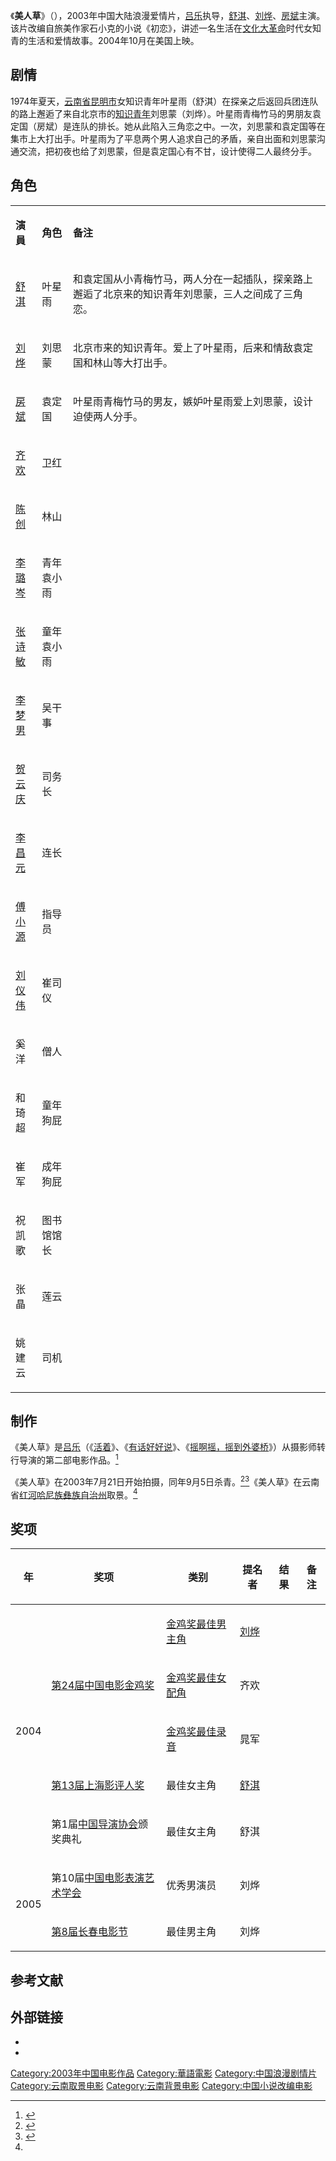 {{电影信息框
| 片名     = 美人草
| 电影原名 = ''{{lang|en|The Foliage}}''
| 图像     = The Foliage poster.jpg
| 图像说明 = 海报
| 导演     = [[吕乐|吕乐]]
| 监制     = 马伟豪、唐庆枝、柳德彬、李美星
| 制片     = 刘晶、林忠益、吴颖
| 编剧     = 石小克、黄兢晶、吴颖
| 剧本     = 
| 故事     = 
| 原著     = 《初恋》，作者：石小克
| 旁白     = 
| 统筹     = 
| 主演     = 舒淇<br>刘烨<br>房斌
| 配乐     = 
| 主题曲   = 
| 片尾曲   = 
| 摄影     = 
| 剪辑     = 翟茹
| 音效     = 晁军
| 制片商   = 西安美亚影视文化传播有限公司<br>东方神龙影业有限公司
| 片长     = 99分钟
| 产地     = {{CHNML}}
| 语言     = 普通话
| 上映日期 = 2003年
| 发行商   = [[博纳影业|博纳影业集团]]
| 发行日期 = 
| 公映许可 = 
| 预算     = 
| 票房     = 
| 前集     = 
| 续集     = 
| 中国大陆片名 = 
| 香港片名 = 
| 澳门片名 = 
| 台湾片名 = 
| 新加坡片名 = 
| 马来西亚片名 = 
| 官方网站 = 
}}
《'''美人草'''》（{{lang-en|''The Foliage''}}），2003年中国大陆浪漫爱情片，[[吕乐|吕乐]]执导，[[舒淇|舒淇]]、[[刘烨_(演员)|刘烨]]、[[房斌|房斌]]主演。该片改编自旅美作家石小克的小说《初恋》，讲述一名生活在[[文化大革命|文化大革命]]时代女知青的生活和爱情故事。2004年10月在美国上映。

==剧情==
1974年夏天，[[云南省|云南省]][[昆明市|昆明市]]女知识青年叶星雨（舒淇）在探亲之后返回兵团连队的路上邂逅了来自北京市的[[知识青年|知识青年]]刘思蒙（刘烨）。叶星雨青梅竹马的男朋友袁定国（房斌）是连队的排长。她从此陷入三角恋之中。一次，刘思蒙和袁定国等在集市上大打出手。叶星雨为了平息两个男人追求自己的矛盾，亲自出面和刘思蒙沟通交流，把初夜也给了刘思蒙，但是袁定国心有不甘，设计使得二人最终分手。

== 角色 ==
{|class="wikitable" width="70%"
|- style="background:cornflowerblue; color:white" align=center
|style="width:5%"|'''演員'''||style="width:7%"|'''角色'''||style="width:58%"|'''备注'''
|-
| [[舒淇|舒淇]] || 叶星雨 || 和袁定国从小青梅竹马，两人分在一起插队，探亲路上邂逅了北京来的知识青年刘思蒙，三人之间成了三角恋。
|-
| [[刘烨_(演员)|刘烨]] || 刘思蒙 ||北京市来的知识青年。爱上了叶星雨，后来和情敌袁定国和林山等大打出手。
|-
| [[房斌|房斌]] || 袁定国 || 叶星雨青梅竹马的男友，嫉妒叶星雨爱上刘思蒙，设计迫使两人分手。
|-
| [[齐欢|齐欢]] || 卫红 ||
|-
| [[陈创|陈创]] || 林山 ||
|-
| [[李璐岑|李璐岑]] || 青年袁小雨 ||
|-
| [[张诗敏|张诗敏]] || 童年袁小雨 ||
|-
| [[李梦男|李梦男]] || 吴干事 ||
|-
| [[贺云庆|贺云庆]] || 司务长 ||
|-
| [[李昌元|李昌元]] || 连长 ||
|-
| [[傅小源|傅小源]] || 指导员 ||
|-
| [[刘仪伟|刘仪伟]] || 崔司仪 ||
|-
| 奚洋 || 僧人||
|-
| 和琦超 || 童年狗屁 ||
|-
| 崔军 || 成年狗屁 ||
|-
| 祝凯歌 || 图书馆馆长 ||
|-
| 张晶 || 莲云 ||
|-
|姚建云 || 司机||
|}

==制作==
《美人草》是[[吕乐|吕乐]]（《[[活着_(电影)|活着]]》、《[[有话好好说|有话好好说]]》、《[[摇啊摇，摇到外婆桥|摇啊摇，摇到外婆桥]]》）从摄影师转行导演的第二部电影作品。<ref name="bee">{{cite news |title=重点推介《美人草》(05年9月15日 19:45播出) |url=http://ent.sina.com.cn/m/2005-09-12/1937838638.html |accessdate=2020-09-03 |work=新浪 |date=2005-09-12 |archive-date=2016-03-04 |archive-url=https://web.archive.org/web/20160304063650/http://ent.sina.com.cn/m/2005-09-12/1937838638.html |dead-url=no }}</ref>

《美人草》在2003年7月21日开始拍摄，同年9月5日杀青。<ref>{{cite news |author1=袁媛 |title=《美人草》7月开机舒淇刘烨当知青 |url=http://ent.163.com/ent_2003/editor/030602/030602_170698.html |accessdate=2020-09-03 |work=网易 |date=2003-06-02 |archive-date=2020-09-21 |archive-url=https://web.archive.org/web/20200921001859/http://ent.163.com/ent_2003/editor/030602/030602_170698.html |dead-url=no }}</ref><ref>{{cite news |title=《美人草》杀青 舒淇全身心倾注 |url=http://ent.163.com/ent_2003/editor/news/starnews/030905/030905_190020.html |accessdate=2020-09-03 |work=网易 |date=2003-09-05 |archive-date=2016-03-05 |archive-url=https://web.archive.org/web/20160305012629/http://ent.163.com/ent_2003/editor/news/starnews/030905/030905_190020.html |dead-url=no }}</ref>《美人草》在云南省[[红河哈尼族彝族自治州|红河哈尼族彝族自治州]]取景。<ref name="bee"/>

==奖项==
{| class="wikitable"
|-
! 年 !! 奖项 !! 类别  !! 提名者 !! 结果 !! 备注
|-
|rowspan="5"| 2004 || rowspan="3"| [[第24届中国电影金鸡奖|第24届中国电影金鸡奖]] || [[金鸡奖最佳男主角|金鸡奖最佳男主角]] || [[刘烨_(演员)|刘烨]] || {{won}} ||
|-
| [[金鸡奖最佳女配角|金鸡奖最佳女配角]] || 齐欢 || {{nom}} || 
|-
| [[金鸡奖最佳录音|金鸡奖最佳录音]] || 晁军 || {{nom}} || 
|-
| [[上海影评人奖|第13届上海影评人奖]] || 最佳女主角 || [[舒淇|舒淇]] || {{won}} || 
|-
| 第1届[[中国导演协会|中国导演协会]]颁奖典礼 ||  最佳女主角  || 舒淇  || {{won}} || 
|-
|rowspan="2"| 2005 || 第10届[[中国电影表演艺术学会|中国电影表演艺术学会]] || 优秀男演员 || 刘烨 ||{{won}} ||
|-
| [[长春电影节|第8届长春电影节]] || 最佳男主角 || 刘烨 || {{nom}} || 
|}

==参考文献==
{{reflist}}

==外部链接==
* {{douban}}
* {{Mtime|15280}}

{{DEFAULTSORT:Mei美人草}}
[[Category:2003年中国电影作品|Category:2003年中国电影作品]]
[[Category:華語電影|Category:華語電影]]
[[Category:中国浪漫剧情片|Category:中国浪漫剧情片]]
[[Category:云南取景电影|Category:云南取景电影]]
[[Category:云南背景电影|Category:云南背景电影]]
[[Category:中国小说改编电影|Category:中国小说改编电影]]